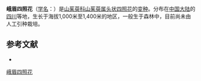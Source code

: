 {{Infraspeciesbox
| name = 峨眉四照花
| status = 
| status_system = 
| image =
| genus = Cornus
| species link = 头状四照花
| species = capitata
| varietas = emeiensis
| authority = (Fang et Hsieh) Fang et W. K. Hu
}}

'''峨眉四照花'''（[[学名|学名]]：{{lang|la|''Cornus capitata'' var. ''emeiensis''}}）是[[山茱萸科|山茱萸科]][[山茱萸属|山茱萸属]][[头状四照花|头状四照花]]的[[变种|变种]]。分布在[[中国大陆|中国大陆]]的[[四川|四川]]等地，生长于海拔1,000米至1,400米的地区，一般生于森林中，目前尚未由人工引种栽培。

== 参考文献 ==
<div class="references-small">
* {{cite web| url =http://www.bioinfo.cn/db05/KmzwSpecies.php?action=view&id=29882| title =峨眉四照花（变种）| work =《中国高等植物数据库全库》| publisher =中国科学院微生物研究所| author =昆明植物研究所| accessdate =2009-02-26| deadurl =yes| archiveurl =https://web.archive.org/web/20160305031923/http://www.bioinfo.cn/db05/KmzwSpecies.php?action=view&id=29882| archivedate =2016-03-05}}
</div>

[[Category:山茱萸属|峨眉四照花]]


{{植物小作品}}